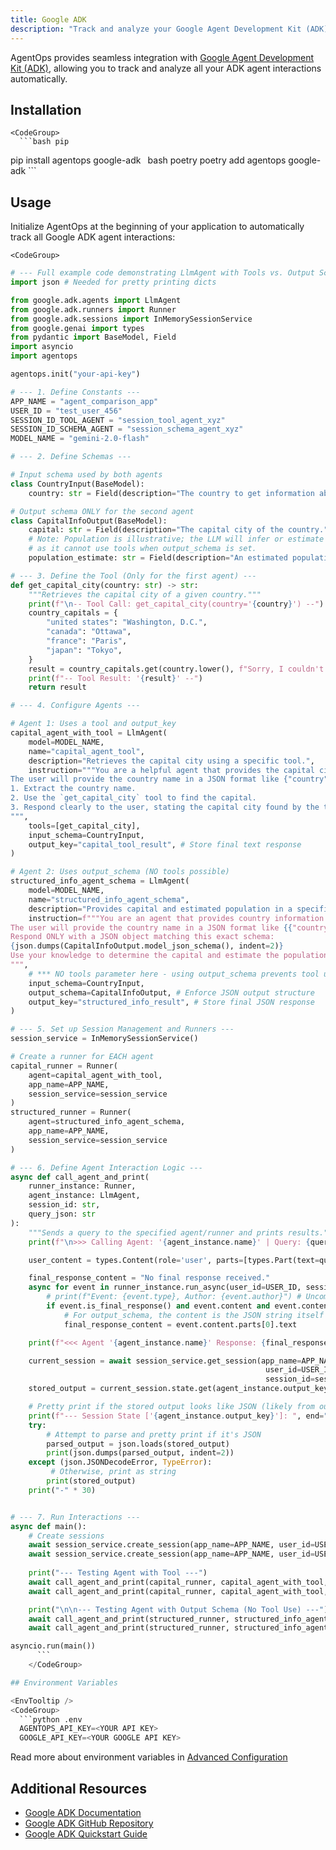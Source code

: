 ```yaml
---
title: Google ADK
description: "Track and analyze your Google Agent Development Kit (ADK) AI agents with AgentOps"
---
```



AgentOps provides seamless integration with [Google Agent Development Kit (ADK)](https://google.github.io/adk-docs/), allowing you to track and analyze all your ADK agent interactions automatically.

## Installation

<CodeTooltip />

    <CodeGroup>
      ```bash pip 
  pip install agentops google-adk
      ```
      ```bash poetry
  poetry add agentops google-adk
      ```
    </CodeGroup>

## Usage

Initialize AgentOps at the beginning of your application to automatically track all Google ADK agent interactions:

    <CodeGroup>
```python Usage
# --- Full example code demonstrating LlmAgent with Tools vs. Output Schema ---
import json # Needed for pretty printing dicts

from google.adk.agents import LlmAgent
from google.adk.runners import Runner
from google.adk.sessions import InMemorySessionService
from google.genai import types
from pydantic import BaseModel, Field
import asyncio
import agentops

agentops.init("your-api-key")

# --- 1. Define Constants ---
APP_NAME = "agent_comparison_app"
USER_ID = "test_user_456"
SESSION_ID_TOOL_AGENT = "session_tool_agent_xyz"
SESSION_ID_SCHEMA_AGENT = "session_schema_agent_xyz"
MODEL_NAME = "gemini-2.0-flash"

# --- 2. Define Schemas ---

# Input schema used by both agents
class CountryInput(BaseModel):
    country: str = Field(description="The country to get information about.")

# Output schema ONLY for the second agent
class CapitalInfoOutput(BaseModel):
    capital: str = Field(description="The capital city of the country.")
    # Note: Population is illustrative; the LLM will infer or estimate this
    # as it cannot use tools when output_schema is set.
    population_estimate: str = Field(description="An estimated population of the capital city.")

# --- 3. Define the Tool (Only for the first agent) ---
def get_capital_city(country: str) -> str:
    """Retrieves the capital city of a given country."""
    print(f"\n-- Tool Call: get_capital_city(country='{country}') --")
    country_capitals = {
        "united states": "Washington, D.C.",
        "canada": "Ottawa",
        "france": "Paris",
        "japan": "Tokyo",
    }
    result = country_capitals.get(country.lower(), f"Sorry, I couldn't find the capital for {country}.")
    print(f"-- Tool Result: '{result}' --")
    return result

# --- 4. Configure Agents ---

# Agent 1: Uses a tool and output_key
capital_agent_with_tool = LlmAgent(
    model=MODEL_NAME,
    name="capital_agent_tool",
    description="Retrieves the capital city using a specific tool.",
    instruction="""You are a helpful agent that provides the capital city of a country using a tool.
The user will provide the country name in a JSON format like {"country": "country_name"}.
1. Extract the country name.
2. Use the `get_capital_city` tool to find the capital.
3. Respond clearly to the user, stating the capital city found by the tool.
""",
    tools=[get_capital_city],
    input_schema=CountryInput,
    output_key="capital_tool_result", # Store final text response
)

# Agent 2: Uses output_schema (NO tools possible)
structured_info_agent_schema = LlmAgent(
    model=MODEL_NAME,
    name="structured_info_agent_schema",
    description="Provides capital and estimated population in a specific JSON format.",
    instruction=f"""You are an agent that provides country information.
The user will provide the country name in a JSON format like {{"country": "country_name"}}.
Respond ONLY with a JSON object matching this exact schema:
{json.dumps(CapitalInfoOutput.model_json_schema(), indent=2)}
Use your knowledge to determine the capital and estimate the population. Do not use any tools.
""",
    # *** NO tools parameter here - using output_schema prevents tool use ***
    input_schema=CountryInput,
    output_schema=CapitalInfoOutput, # Enforce JSON output structure
    output_key="structured_info_result", # Store final JSON response
)

# --- 5. Set up Session Management and Runners ---
session_service = InMemorySessionService()

# Create a runner for EACH agent
capital_runner = Runner(
    agent=capital_agent_with_tool,
    app_name=APP_NAME,
    session_service=session_service
)
structured_runner = Runner(
    agent=structured_info_agent_schema,
    app_name=APP_NAME,
    session_service=session_service
)

# --- 6. Define Agent Interaction Logic ---
async def call_agent_and_print(
    runner_instance: Runner,
    agent_instance: LlmAgent,
    session_id: str,
    query_json: str
):
    """Sends a query to the specified agent/runner and prints results."""
    print(f"\n>>> Calling Agent: '{agent_instance.name}' | Query: {query_json}")

    user_content = types.Content(role='user', parts=[types.Part(text=query_json)])

    final_response_content = "No final response received."
    async for event in runner_instance.run_async(user_id=USER_ID, session_id=session_id, new_message=user_content):
        # print(f"Event: {event.type}, Author: {event.author}") # Uncomment for detailed logging
        if event.is_final_response() and event.content and event.content.parts:
            # For output_schema, the content is the JSON string itself
            final_response_content = event.content.parts[0].text

    print(f"<<< Agent '{agent_instance.name}' Response: {final_response_content}")

    current_session = await session_service.get_session(app_name=APP_NAME,
                                                         user_id=USER_ID,
                                                         session_id=session_id)
    stored_output = current_session.state.get(agent_instance.output_key)

    # Pretty print if the stored output looks like JSON (likely from output_schema)
    print(f"--- Session State ['{agent_instance.output_key}']: ", end="")
    try:
        # Attempt to parse and pretty print if it's JSON
        parsed_output = json.loads(stored_output)
        print(json.dumps(parsed_output, indent=2))
    except (json.JSONDecodeError, TypeError):
         # Otherwise, print as string
        print(stored_output)
    print("-" * 30)


# --- 7. Run Interactions ---
async def main():
    # Create sessions
    await session_service.create_session(app_name=APP_NAME, user_id=USER_ID, session_id=SESSION_ID_TOOL_AGENT)
    await session_service.create_session(app_name=APP_NAME, user_id=USER_ID, session_id=SESSION_ID_SCHEMA_AGENT)
    
    print("--- Testing Agent with Tool ---")
    await call_agent_and_print(capital_runner, capital_agent_with_tool, SESSION_ID_TOOL_AGENT, '{"country": "France"}')
    await call_agent_and_print(capital_runner, capital_agent_with_tool, SESSION_ID_TOOL_AGENT, '{"country": "Canada"}')

    print("\n\n--- Testing Agent with Output Schema (No Tool Use) ---")
    await call_agent_and_print(structured_runner, structured_info_agent_schema, SESSION_ID_SCHEMA_AGENT, '{"country": "France"}')
    await call_agent_and_print(structured_runner, structured_info_agent_schema, SESSION_ID_SCHEMA_AGENT, '{"country": "Japan"}')

asyncio.run(main())
      ```
    </CodeGroup>

## Environment Variables

<EnvTooltip />
<CodeGroup>
  ```python .env
  AGENTOPS_API_KEY=<YOUR API KEY>
  GOOGLE_API_KEY=<YOUR GOOGLE API KEY>
  ```
</CodeGroup>

Read more about environment variables in [Advanced Configuration](/v2/usage/advanced-configuration)

## Additional Resources

- [Google ADK Documentation](https://google.github.io/adk-docs/)
- [Google ADK GitHub Repository](https://github.com/google/adk-docs)
- [Google ADK Quickstart Guide](https://google.github.io/adk-docs/get-started/quickstart/)

<script type="module" src="/scripts/github_stars.js"></script>
<script type="module" src="/scripts/scroll-img-fadein-animation.js"></script>
<script type="module" src="/scripts/button_heartbeat_animation.js"></script>
<script type="css" src="/styles/styles.css"></script> 